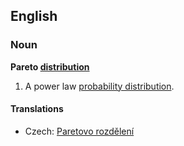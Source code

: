 ==English==
{{wikipedia}}
===Noun===
'''Pareto [[distribution]]'''

# {{statistics}} A power law [[probability distribution]].

====Translations====
{{trans-top|probability distribution}}
*Czech: [[Paretovo rozdělení]] {{n}}
{{trans-mid}}
{{trans-bottom}}